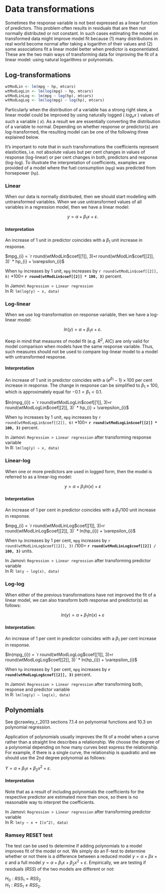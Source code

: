 # Data transformations

Sometimes the response variable is not best expressed as a linear function of predictors. This problem often results in residuals that are then not normally distributed or not constant. In such cases estimating the model on transformed data might improve model fit because (1) many distributions in real world become normal after taking a logarithm of their values and (2) some associations fit a linear model better when predictor is exponentiated. These are the two main ways of transforming data for improving the fit of a linear model: using natural logarithms or polynomials.

## Log-transformations

``` r
wtModLin <- lm(mpg ~ hp, mtcars)
wtModLogLin <- lm(log(mpg) ~ hp, mtcars)
wtModLinLog <- lm(mpg ~ log(hp), mtcars)
wtModLogLog <- lm(log(mpg) ~ log(hp), mtcars)
```

Particularly when the distribution of a variable has a strong right skew, a linear model could be improved by using naturally logged ( $log_e x$ ) values of such a variable ( $x$). As a result we are essentially converting the distribution of a variable to normal. Depending on whether response or predictor(s) are log-transformed, the resulting model can be one of the following three explained below. 

It's important to note that in such transformations the coefficients represent elasticities, i.e. not absolute values but per cent changes in values of response (log-linear) or per cent changes in both, predictors and response (log-log). To illustrate the interpretation of coefficients, examples are provided of a model where the fuel consumption (`mpg`) was predicted from horsepower (`hp`).

### Linear

When our data is normally distributed, then we should start modelling  with untransformed variables. When we use untransformed values of all variables in a regression model, then we have a linear model:

$$y = \alpha + \beta_{1} x + \varepsilon.$$

#### Interpretation

An increase of 1 unit in predictor coincides with a $\beta_1$ unit increase in response. 

$mpg_{i} = `r round(wtModLin$coef[[1]], 3)` + `r round(wtModLin$coef[[2]], 3)` * hp_{i} + \varepsilon_{i}$

When `hp` increases by 1 unit, `mpg` increases by `r round(wtModLin$coef[[2]], 6)` $* 100 =$ **`r round(wtModLin$coef[[2]] * 100, 3)`** percent. 

In Jamovi: `Regression > Linear regression`   
In R: `lm(log(y) ~ x, data)`

### Log-linear

When we use log-transformation on response variable, then we have a log-linear model:

$$ln(y) = \alpha + \beta_{1} x + \varepsilon.$$

Keep in mind that measures of model fit (e.g. $R^2$, AIC) are only valid for model comparison when models have the same response variable. Thus, such measures should not be used to compare log-linear model to a model with untransformed response.

#### Interpretation

An increase of 1 unit in predictor coincides with a $(e^{\beta_1} - 1) \times 100$ per cent increase in response. The change in response can be simplified to $\beta_1 \times 100$, which is approximately equal for $-0.1 < \beta_1 < 0.1$.

$ln(mpg_{i}) = `r round(wtModLogLin$coef[[1]], 3)` + `r round(wtModLogLin$coef[[2]], 3)` * hp_{i} + \varepsilon_{i}$

When `hp` increases by 1 unit, `mpg` increases by `r round(wtModLogLin$coef[[2]], 6)` $* 100 =$ **`r round(wtModLogLin$coef[[2]] * 100, 3)`** percent. 

In Jamovi: `Regression > Linear regression` after transforming response variable  
In R: `lm(log(y) ~ x, data)`

### Linear-log

When one or more predictors are used in logged form, then the model is referred to as a linear-log model:

$$y = \alpha + \beta_{1} ln(x) + \varepsilon$$

#### Interpretation

An increase of 1 per cent in predictor coincides with a $\beta_1 /100$ unit increase in response. 

$mpg_{i} = `r round(wtModLinLog$coef[[1]], 3)` + `r round(wtModLinLog$coef[[2]], 3)` * ln(hp_{i}) + \varepsilon_{i}$

When `hp` increases by 1 per cent, `mpg` increases by `r round(wtModLinLog$coef[[2]], 3)` $/ 100 =$ **`r round(wtModLinLog$coef[[2]] / 100, 3)`** units.

In Jamovi: `Regression > Linear regression     ` after transforming predictor variable  
In R: `lm(y ~ log(x), data)`

### Log-log

When either of the previous transformations have not improved the fit of a linear model, we can also transform both response and predictor(s) as follows:

$$ln(y) = \alpha + \beta_{1} ln(x) + \varepsilon$$

#### Interpretation:

An increase of 1 per cent in predictor coincides with a $\beta_1$ per cent increase in response. 

$ln(mpg_{i}) = `r round(wtModLogLog$coef[[1]], 3)` + `r round(wtModLogLog$coef[[2]], 3)` * ln(hp_{i}) + \varepsilon_{i}$

When `hp` increases by 1 per cent, `mpg` increases by **`r round(wtModLogLog$coef[[2]], 3)`** percent.

In Jamovi: `Regression > Linear regression     ` after transforming both, response and predictor variable  
In R: `lm(log(y) ~ log(x), data)`

## Polynomials

See @crawley_r_2013 sections 7.1.4 on polynomial functions and 10.3 on polynomial regression.

Application of polynomials usually improves the fit of a model when a curve rather than a straight line describes a relationship. We choose the degree of a polynomial depending on how many curves best express the relationship. For example, if there is a single curve, the relationship is quadratic and we should use the 2nd degree polynomial as follows:

$Y = \alpha + \beta_{1} x  + \beta_{2} x^2 + \varepsilon.$

#### Interpretation

Note that as a result of including polynomials the coefficients for the respective predictor are estimated more than once, so there is no reasonable way to interpret the coefficients.

In Jamovi: `Regression > Linear regression     ` after transforming predictor variable  
In R: `lm(y ~ x + I(x^2), data)`

### Ramsey RESET test

The test can be used to determine if adding polynomials to a model improves fit of the model or not. We simply do an F-test to determine whether or not there is a difference between a reduced model $y = \alpha + \beta x + \varepsilon$ and a full model $y = \alpha + \beta_1 x  + \beta_2 x^2 + \varepsilon$. Empirically, we are testing if residuals ($RSS$) of the two models are different or not:

$H_0: RSS_1 = RSS_2$  
$H_1: RSS_1 \neq RSS_2.$

<!-- 

## Other data transformations

$$y = \alpha + \beta_{1} e^{-x} + \varepsilon$$

$$y = \alpha + \beta_{1} \frac{1}{x} + \varepsilon$$

## Power transformations

Box-Cox transformation.

See @navarro_learning_2018 section 12.10.3.

$$y = \alpha + \beta_{1} x^\lambda + \varepsilon$$

See @crawley_r_2013 section 7.1.10.

-->